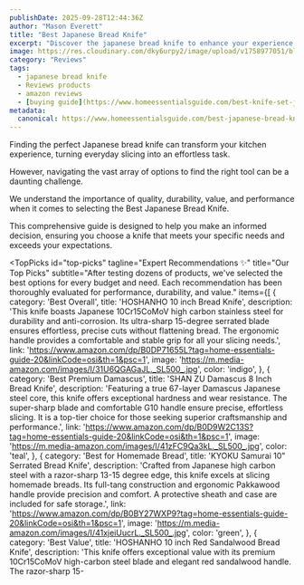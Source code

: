 ```yaml
---
publishDate: 2025-09-28T12:44:36Z
author: "Mason Everett"
title: "Best Japanese Bread Knife"
excerpt: "Discover the japanese bread knife to enhance your experience. Find top solutions based on thorough testing and reviews."
image: https://res.cloudinary.com/dky6urpy2/image/upload/v1758977051/blog_image_1758977051_boh71s.webp
category: "Reviews"
tags:
  - japanese bread knife
  - Reviews products
  - amazon reviews
  - [buying guide](https://www.homeessentialsguide.com/best-knife-set-japanese)
metadata:
  canonical: https://www.homeessentialsguide.com/best-japanese-bread-knife
---
```



<p>Finding the perfect Japanese bread knife can transform your kitchen experience, turning everyday slicing into an effortless task.</p>
<p>However, navigating the vast array of options to find the right tool can be a daunting challenge.</p>
<p>We understand the importance of quality, durability, value, and performance when it comes to selecting the Best Japanese Bread Knife.</p>
<p>This comprehensive guide is designed to help you make an informed decision, ensuring you choose a knife that meets your specific needs and exceeds your expectations.</p>

<TopPicks
  id="top-picks"
  tagline="Expert Recommendations ✨"
  title="Our Top Picks"
  subtitle="After testing dozens of products, we've selected the best options for every budget and need. Each recommendation has been thoroughly evaluated for performance, durability, and value."
  items={[
    {
      category: 'Best Overall',
      title: 'HOSHANHO 10 inch Bread Knife',
      description: 'This knife boasts Japanese 10Cr15CoMoV high carbon stainless steel for durability and anti-corrosion. Its ultra-sharp 15-degree serrated blade ensures effortless, precise cuts without flattening bread. The ergonomic handle provides a comfortable and stable grip for all your slicing needs.',
      link: 'https://www.amazon.com/dp/B0DP71655L?tag=home-essentials-guide-20&linkCode=osi&th=1&psc=1',
      image: 'https://m.media-amazon.com/images/I/31U6QGAGaJL._SL500_.jpg',
      color: 'indigo',
    },
    {
      category: 'Best Premium Damascus',
      title: 'SHAN ZU Damascus 8 Inch Bread Knife',
      description: 'Featuring a true 67-layer Damascus Japanese steel core, this knife offers exceptional hardness and wear resistance. The super-sharp blade and comfortable G10 handle ensure precise, effortless slicing. It is a top-tier choice for those seeking superior craftsmanship and performance.',
      link: 'https://www.amazon.com/dp/B0D9W2C13S?tag=home-essentials-guide-20&linkCode=osi&th=1&psc=1',
      image: 'https://m.media-amazon.com/images/I/41zFC9Qa3kL._SL500_.jpg',
      color: 'teal',
    },
    {
      category: 'Best for Homemade Bread',
      title: 'KYOKU Samurai 10" Serrated Bread Knife',
      description: 'Crafted from Japanese high carbon steel with a razor-sharp 13-15 degree edge, this knife excels at slicing homemade breads. Its full-tang construction and ergonomic Pakkawood handle provide precision and comfort. A protective sheath and case are included for safe storage.',
      link: 'https://www.amazon.com/dp/B0BY27WXP9?tag=home-essentials-guide-20&linkCode=osi&th=1&psc=1',
      image: 'https://m.media-amazon.com/images/I/41xjeiUucrL._SL500_.jpg',
      color: 'green',
    },
    {
      category: 'Best Value',
      title: 'HOSHANHO 10 inch Red Sandalwood Bread Knife',
      description: 'This knife offers exceptional value with its premium 10Cr15CoMoV high-carbon steel blade and elegant red sandalwood handle. The razor-sharp 15-